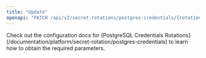 ```yaml
---
title: "Update"
openapi: "PATCH /api/v2/secret-rotations/postgres-credentials/{rotationId}"
---
```


<Note>
    Check out the configuration docs for [PostgreSQL
    Credentials Rotations](/documentation/platform/secret-rotation/postgres-credentials) to learn how to obtain the
    required parameters.
</Note>
